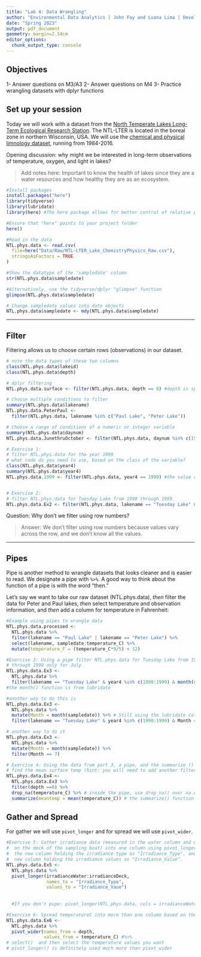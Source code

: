```yaml
---
title: "Lab 4: Data Wrangling"
author: "Environmental Data Analytics | John Fay and Luana Lima | Developed by Kateri Salk"
date: "Spring 2023"
output: pdf_document
geometry: margin=2.54cm
editor_options: 
  chunk_output_type: console
---
```


## Objectives
1- Answer questions on M3/A3
2- Answer questions on M4
3- Practice wrangling datasets with dplyr functions

## Set up your session

Today we will work with a dataset from the [North Temperate Lakes Long-Term Ecological Research Station](https://lter.limnology.wisc.edu/about/overview). The NTL-LTER is located in the boreal zone in northern Wisconsin, USA. We will use the [chemical and physical limnology dataset](https://lter.limnology.wisc.edu/content/cascade-project-north-temperate-lakes-lter-core-data-physical-and-chemical-limnology-1984), running from 1984-2016. 

Opening discussion: why might we be interested in long-term observations of temperature, oxygen, and light in lakes?

> Add notes here: Important to know the health of lakes since they are a water resources and how healthy they are as an ecosystem.

```r
#Install packages
install.packages("here") 
library(tidyverse)
library(lubridate)
library(here) #The here package allows for better control of relative paths

#Ensure that "here" points to your project folder
here()

#Read in the data
NTL.phys.data <- read.csv(
  file=here("Data/Raw/NTL-LTER_Lake_ChemistryPhysics_Raw.csv"), 
  stringsAsFactors = TRUE
)

#Show the datatype of the 'sampledate' column
str(NTL.phys.data$sampledate)

#Alternatively, use the tidyverse/dplyr "glimpse" function
glimpse(NTL.phys.data$sampledate)

# Change sampledate values into date objects
NTL.phys.data$sampledate <- mdy(NTL.phys.data$sampledate)
```

---

## Filter

Filtering allows us to choose certain rows (observations) in our dataset.

```r
# note the data types of these two columns
class(NTL.phys.data$lakeid)
class(NTL.phys.data$depth)

# dplyr filtering
NTL.phys.data.surface <- filter(NTL.phys.data, depth == 0) #depth is specifying column name; within the function you do not need quotations to specify the name

# Choose multiple conditions to filter
summary(NTL.phys.data$lakename)
NTL.phys.data.PeterPaul <- 
  filter(NTL.phys.data, lakename %in% c("Paul Lake", "Peter Lake"))

# Choose a range of conditions of a numeric or integer variable
summary(NTL.phys.data$daynum)
NTL.phys.data.JunethruOctober <- filter(NTL.phys.data, daynum %in% c(152:304)) #whenever we have 100 elements becacuse it's a range, because it's sequential values, we can use c() to specify first column and last column
```

```r
# Exercise 1: 
# filter NTL.phys.data for the year 1999
# what code do you need to use, based on the class of the variable?
class(NTL.phys.data$year4)
summary(NTL.phys.data$year4)
NTL.phys.data.1999 <- filter(NTL.phys.data, year4 == 1999) #the value on the other side of == signifies what you want to filter for


# Exercise 2: 
# filter NTL.phys.data for Tuesday Lake from 1990 through 1999.
NTL.phys.data.Ex2 <- filter(NTL.phys.data, lakename == "Tuesday Lake" & year4 %in% c(1990:1999)) #use the & to give the "and" condition; the | is the "or" condition; in this case, could change out & for , but still keep the %in%


```
Question: Why don't we filter using row numbers?

> Answer: We don't filter using row numbers because values vary across the row, and we don't know all the values.

---

## Pipes

Pipe is another method to wrangle datasets that looks cleaner and is easier to read.  We designate a pipe with `%>%`. A good way to think about the function of a pipe is with the word "then." 

Let's say we want to take our raw dataset (NTL.phys.data), *then* filter the data for Peter and Paul lakes, *then* select temperature and observation information, and *then* add a column for temperature in Fahrenheit: 

```r
#Example using pipes to wrangle data
NTL.phys.data.processed <- 
  NTL.phys.data %>%
  filter(lakename == "Paul Lake" | lakename == "Peter Lake") %>%
  select(lakename, sampledate:temperature_C) %>%
  mutate(temperature_F = (temperature_C*9/5) + 32)

#Exercise 3: Using a pipe filter NTL.phys.data for Tuesday Lake from 1990 
# through 1999 only for July.
NTL.phys.data.Ex3 <- 
  NTL.phys.data %>%
  filter(lakename == "Tuesday Lake" & year4 %in% c(1990:1999) & month(sampledate) == 7)
#the month() function is from lubridate

#another way to do this is
NTL.phys.data.Ex3 <- 
  NTL.phys.data %>%
  mutate(Month = month(sampledate)) %>% # Still using the lubridate column and this generates another column you                                             can filter from
  filter(lakename == "Tuesday Lake" & year4 %in% c(1990:1999) & Month == 7)

# another way to do it
NTL.phys.data.Ex3 <- 
  NTL.phys.data %>%
  mutate(Month = month(sampledate)) %>%
  filter(Month == 7)

# Exercise 4: Using the data from part 3, a pipe, and the summarize () function
# find the mean surface temp (hint: you will need to add another filter for depth ==0). Make sure you eliminate NAs before computing the means
NTL.phys.data.Ex4 <- 
  NTL.phys.data.Ex3 %>%
  filter(depth ==0) %>%
  drop_na(temperature_C) %>% # inside the pipe, use drop_na() over na.omit() because sometimes it doesn't work the                                 same way as the drop_na(). na.omit() doesn't drop observations, but rather is used                                 in tandem with another function because R cannot calculate when there are NAs in                                   the row/column
  summarize(meantemp = mean(temperature_C)) # the summarize() function will always give you less observations than                                                 when you started
```

## Gather and Spread

For gather we will use `pivot_longer` and for spread we will use `pivot_wider`.

```r
#Exercise 5: Gather irradiance data (measured in the water column and measured
#  on the deck of the sampling boat) into one column using pivot_longer. Name
#  the new column holding the irradiance type as "Irradiance_Type", and name the
#  new column holding the irradiance values as "Irradiance_Value".
NTL.phys.data.Ex5 <- 
  NTL.phys.data %>%
  pivot_longer(irradianceWater:irradianceDeck,
               names_to = "Irradiance_Type",
               values_to = "Irradiance_Vaue")
  
  
  #If you don't pipe: pivot_longer(NTL.phys.data, cols = irradianceWater:irradianceDeck, names_to = "Irradiance_Type", values_to = "Irradiance_Value")

#Exercise 6: Spread temperatureC into more than one column based on the depth.
NTL.phys.data.Ex6 <- 
  NTL.phys.data %>%
  pivot_wider(names_from = depth,
              values_from = temperature_C) #%>%
# select()  and then select the temperature values you want
# pivot_longer() is definitely used much more than pivot_wider


```

